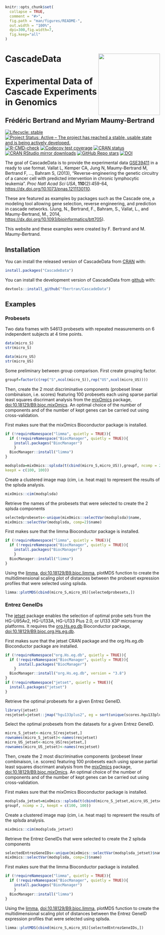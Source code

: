 <!-- README.md is generated from README.Rmd. Please edit that file -->

```r
knitr::opts_chunk$set(
  collapse = TRUE,
  comment = "#>",
  fig.path = "man/figures/README-",
  out.width = "100%",
  dpi=300,fig.width=7,
  fig.keep="all"
)
```

# CascadeData <img src="man/figures/logo.png" align="right" width="200"/>

# Experimental Data of Cascade Experiments in Genomics
## Frédéric Bertrand and Myriam Maumy-Bertrand

<!-- badges: start -->
[![Lifecycle: stable](https://img.shields.io/badge/lifecycle-stable-green.svg)](https://lifecycle.r-lib.org/articles/stages.html)
[![Project Status: Active – The project has reached a stable, usable state and is being actively developed.](https://www.repostatus.org/badges/latest/active.svg)](https://www.repostatus.org/#active)
[![R-CMD-check](https://github.com/fbertran/CascadeData/workflows/R-CMD-check/badge.svg)](https://github.com/fbertran/CascadeData/actions)
[![Codecov test coverage](https://codecov.io/gh/fbertran/CascadeData/branch/master/graph/badge.svg)](https://app.codecov.io/gh/fbertran/CascadeData?branch=master)
[![CRAN status](https://www.r-pkg.org/badges/version/CascadeData)](https://cran.r-project.org/package=CascadeData)
[![CRAN RStudio mirror downloads](https://cranlogs.r-pkg.org/badges/CascadeData)](https://cran.r-project.org/package=CascadeData)
[![GitHub Repo stars](https://img.shields.io/github/stars/fbertran/CascadeData?style=social)](https://github.com/fbertran/CascadeData)
[![DOI](https://zenodo.org/badge/167803258.svg)](https://zenodo.org/badge/latestdoi/167803258)
<!-- badges: end -->


The goal of CascadeData is to provide the experimental data [GSE39411](https://www.ncbi.nlm.nih.gov/geo/query/acc.cgi?acc=GSE39411) in a ready to use format. Vallat L, Kemper CA, Jung N, Maumy-Bertrand M, Bertrand F, ..., Bahram S, (2013), "Reverse-engineering the genetic circuitry of a cancer cell with predicted intervention in chronic lymphocytic leukemia". *Proc Natl Acad Sci USA*, **110**(2):459-64, <https://dx.doi.org/10.1073/pnas.1211130110>.

These are featured as examples by packages such as the Cascade one, a modeling tool allowing gene selection, reverse engineering, and prediction in cascade networks. (Jung, N., Bertrand, F., Bahram, S., Vallat, L., and Maumy-Bertrand, M., 2014, <https://dx.doi.org/10.1093/bioinformatics/btt705>).

This website and these examples were created by F. Bertrand and M. Maumy-Bertrand.


## Installation

You can install the released version of CascadeData from [CRAN](https://CRAN.R-project.org) with:

```r
install.packages("CascadeData")
```

You can install the development version of CascadeData from [github](https://github.com) with:

```r
devtools::install_github("fbertran/CascadeData")
```
## Examples

### Probesets
Two data frames with 54613 probesets with repeated measurements on 6 independent subjects at 4 time points.

```r
data(micro_S)
str(micro_S)
```

```r
data(micro_US)
str(micro_US)
```

Some preliminary between group comparison. First create grouping factor.
```r
groupf=factor(c(rep("S",ncol(micro_S)),rep("US",ncol(micro_US))))
```

Then, create the 2 most discriminative components (probeset linear combinaison, i.e. scores) featuring 100 probesets each using sparse partial least squares discrimant analysis from the [mixOmics](https://www.bioconductor.org/packages/release/bioc/html/mixOmics.html) package, [doi:10.18129/B9.bioc.mixOmics](https://doi.org/10.18129/B9.bioc.mixOmics). An optimal choice of the number of components and of the number of kept genes can be carried out using cross-validation.

First makes sure that the mixOmics Bioconductor package is installed.
```r
if (!requireNamespace("limma", quietly = TRUE)){
  if (!requireNamespace("BiocManager", quietly = TRUE)){
    install.packages("BiocManager")
    }
  BiocManager::install("limma")
}
```

```r
modsplsda=mixOmics::splsda(t(cbind(micro_S,micro_US)),groupf, ncomp = 2, 
keepX = c(100, 100))
```

Create a clustered image map (cim, i.e. heat map) to represent the results of the splsda analysis.

```r
mixOmics::cim(modsplsda)
```

Retrieve the names of the probesets that were selected to create the 2 splsda components

```r
selectedprobesets<-unique(mixOmics::selectVar(modsplsda)$name,
mixOmics::selectVar(modsplsda, comp=2)$name)
```

First makes sure that the limma Bioconductor package is installed.
```r
if (!requireNamespace("limma", quietly = TRUE)){
  if (!requireNamespace("BiocManager", quietly = TRUE)){
    install.packages("BiocManager")
    }
  BiocManager::install("limma")
}
```

Using the [limma](https://bioconductor.org/packages/release/bioc/html/limma.html), [doi:10.18129/B9.bioc.limma](https://doi.org/10.18129/B9.bioc.limma), plotMDS function to create the multidimensional scaling plot of distances between the probeset expression profiles that were selected using splsda.
```r
limma::plotMDS(cbind(micro_S,micro_US)[selectedprobesets,])
```

### Entrez GeneIDs

The [jetset](https://cran.r-project.org/package=jetset) package enables the selection of optimal probe sets from the HG-U95Av2, HG-U133A, HG-U133 Plus 2.0, or U133 X3P microarray platforms. It requires the [org.Hs.eg.db](https://bioconductor.org/packages/release/data/annotation/html/org.Hs.eg.db.html) Bioconductor package, [doi:10.18129/B9.bioc.org.Hs.eg.db](https://doi.org/10.18129/B9.bioc.org.Hs.eg.db).


First makes sure that the jetset CRAN package and the org.Hs.eg.db Bioconductor package are installed.
```r
if (!requireNamespace("org.Hs.eg.db", quietly = TRUE)){
  if (!requireNamespace("BiocManager", quietly = TRUE)){
      install.packages("BiocManager")
    }
  BiocManager::install("org.Hs.eg.db", version = "3.8")
}
if (!requireNamespace("jetset", quietly = TRUE)){
  install.packages("jetset")
}
```

Retrieve the optimal probesets for a given Entrez GeneID.
```r
library(jetset)
resjetset=jetset::jmap("hgu133plus2", eg = sort(unique(scores.hgu133plus2$EntrezID)))
```

Select the optimal probesets from the datasets for a given Entrez GeneID.
```r
micro_S_jetset<-micro_S[resjetset,]
rownames(micro_S_jetset)<-names(resjetset)
micro_US_jetset<-micro_US[resjetset,]
rownames(micro_US_jetset)<-names(resjetset)
```

Then, create the 2 most discriminative components (probeset linear combinaison, i.e. scores) featuring 100 probesets each using sparse partial least squares discrimant analysis from the [mixOmics](https://www.bioconductor.org/packages/release/bioc/html/mixOmics.html) package, [doi:10.18129/B9.bioc.mixOmics](https://doi.org/10.18129/B9.bioc.mixOmics). An optimal choice of the number of components and of the number of kept genes can be carried out using cross-validation.

First makes sure that the mixOmics Bioconductor package is installed.
```r
modsplsda_jetset=mixOmics::splsda(t(cbind(micro_S_jetset,micro_US_jetset)), 
groupf, ncomp = 2, keepX = c(100, 100))
```

Create a clustered image map (cim, i.e. heat map) to represent the results of the splsda analysis.

```r
mixOmics::cim(modsplsda_jetset)
```

Retrieve the Entrez GeneIDs that were selected to create the 2 splsda components

```r
selectedEntrezGeneIDs<-unique(mixOmics::selectVar(modsplsda_jetset)$name,
mixOmics::selectVar(modsplsda, comp=2)$name)
```

First makes sure that the limma Bioconductor package is installed.
```r
if (!requireNamespace("limma", quietly = TRUE)){
  if (!requireNamespace("BiocManager", quietly = TRUE)){
    install.packages("BiocManager")
    }
  BiocManager::install("limma")
}
```

Using the [limma](https://bioconductor.org/packages/release/bioc/html/limma.html), [doi:10.18129/B9.bioc.limma](https://doi.org/10.18129/B9.bioc.limma), plotMDS function to create the multidimensional scaling plot of distances between the Entrez GeneID expression profiles that were selected using splsda.
```r
limma::plotMDS(cbind(micro_S,micro_US)[selectedEntrezGeneIDs,])
```

